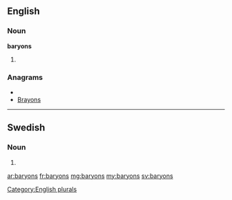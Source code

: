 ==English==

===Noun===
'''baryons'''

# {{plural of|[[baryon]]}}

===Anagrams===
* {{alphagram|abnorsy}}
* [[Brayons#English|Brayons]]

[[Category:English plurals]]

----

==Swedish==

===Noun===
{{infl|sv|noun form}}

# {{sv-noun-form-indef-gen|baryon}}

[[ar:baryons]]
[[fr:baryons]]
[[mg:baryons]]
[[my:baryons]]
[[sv:baryons]]